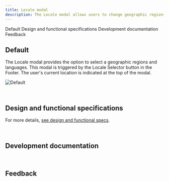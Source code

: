 ```yaml
---
title: Locale modal
description: The Locale modal allows users to change geographic regions and languages.
---
```



<ComponentDescription name="Locale modal" type="ui" />

<AnchorLinks>

<AnchorLink>Default</AnchorLink>
<AnchorLink>Design and functional specifications</AnchorLink>
<AnchorLink>Development documentation</AnchorLink>
<AnchorLink>Feedback</AnchorLink>

</AnchorLinks>

## Default

The Locale modal provides the option to select a geographic regions and languages. This modal is triggered by the Locale Selector button in the Footer. The user's current location is indicated at the top of the modal.

![Default](../../images/component/locale-modal/default-locale-modal.jpg)

<br />

## Design and functional specifications

For more details, [see design and functional specs](https://ibm.box.com/s/nwy0fyiw6mu3qwd3p882pnqmit93rfa5).

<br />

## Development documentation

<ComponentStatus name="Locale modal" type="ui" />

<br />

## Feedback

<ComponentFeedback />
